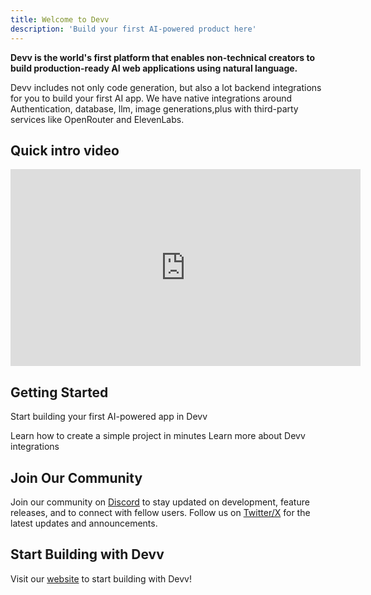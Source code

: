 ```yaml
---
title: Welcome to Devv
description: 'Build your first AI-powered product here'
---
```


**Devv is the world's first platform that enables non-technical creators to build production-ready AI web applications using natural language.**

Devv includes not only code generation, but also a lot backend integrations for you to build your first AI app. We have native integrations around Authentication, database, llm, image generations,plus with third-party services like OpenRouter and ElevenLabs.

## Quick intro video

<iframe
   width="560"
   height="315"
   src="https://www.youtube.com/embed/MVu2xXLezaM"
   title="YouTube video player"
   frameborder="0"
   allow="accelerometer; autoplay; clipboard-write; encrypted-media; gyroscope; picture-in-picture"
   allowfullscreen
></iframe>

## Getting Started

Start building your first AI-powered app in Devv

<CardGroup cols={2}>
   <Card
      title="Step by step tutorial"
      icon="pen-to-square"
      href="/step-by-step-tutorial"
   >
      Learn how to create a simple project in minutes
   </Card>
   <Card
      title="Devv Integrations"
      icon="diamonds-4"
      href="/integrations/introduction"
   >
      Learn more about Devv integrations
   </Card>
</CardGroup>

## Join Our Community

Join our community on [Discord](https://discord.gg/BxNTkUzEnG) to stay updated on development, feature releases, and to connect with fellow users. Follow us on [Twitter/X](https://x.com/devv_ai) for the latest updates and announcements.

## Start Building with Devv

Visit our [website](https://devv.ai) to start building with Devv!
